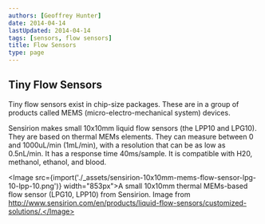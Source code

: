 ```yaml
---
authors: [Geoffrey Hunter]
date: 2014-04-14
lastUpdated: 2014-04-14
tags: [sensors, flow sensors]
title: Flow Sensors
type: page
---
```


<WarningIsNotes />

## Tiny Flow Sensors

Tiny flow sensors exist in chip-size packages. These are in a group of products called MEMS (micro-electro-mechanical system) devices.

Sensirion makes small 10x10mm liquid flow sensors (the LPP10 and LPG10). They are based on thermal MEMs elements. They can measure between 0 and 1000uL/min (1mL/min), with a resolution that can be as low as 0.5nL/min. It has a response time 40ms/sample. It is compatible with H20, methanol, ethanol, and blood.

<Image src={import('./_assets/sensirion-10x10mm-mems-flow-sensor-lpg-10-lpp-10.png')} width="853px">A small 10x10mm thermal MEMs-based flow sensor (LPG10, LPP10) from Sensirion. Image from http://www.sensirion.com/en/products/liquid-flow-sensors/customized-solutions/.</Image>
